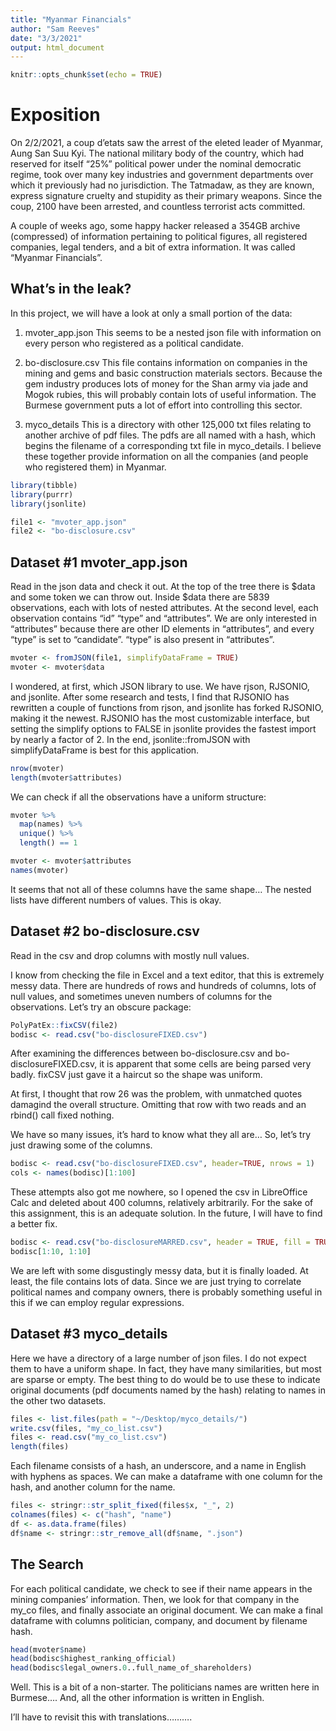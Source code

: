```yaml
---
title: "Myanmar Financials"
author: "Sam Reeves"
date: "3/3/2021"
output: html_document
---
```


```r
knitr::opts_chunk$set(echo = TRUE)
```

# Exposition

On 2/2/2021, a coup d'etats saw the arrest of the eleted leader of Myanmar, Aung San Suu Kyi.  The national military body of the country, which had reserved for itself "25%" political power under the nominal democratic regime, took over many key industries and government departments over which it previously had no jurisdiction.  The Tatmadaw, as they are known, express signature cruelty and stupidity as their primary weapons.  Since the coup, 2100 have been arrested, and countless terrorist acts committed.

A couple of weeks ago, some happy hacker released a 354GB archive (compressed) of information pertaining to political figures, all registered companies, legal tenders, and a bit of extra information.  It was called "Myanmar Financials".

## What's in the leak?

In this project, we will have a look at only a small portion of the data:

1.  mvoter_app.json
  This seems to be a nested json file with information on every person who registered as a political candidate.

2.  bo-disclosure.csv
  This file contains information on companies in the mining and gems and basic construction materials sectors.  Because the gem industry produces lots of money for the Shan army via jade and Mogok rubies, this will probably contain lots of useful information.  The Burmese government puts a lot of effort into controlling this sector.
  
3.  myco_details
  This is a directory with other 125,000 txt files relating to another archive of pdf files.  The pdfs are all named with a hash, which begins the filename of a corresponding txt file in myco_details.  I believe these together provide information on all the companies (and people who registered them) in Myanmar.

```r
library(tibble)
library(purrr)
library(jsonlite)

file1 <- "mvoter_app.json"
file2 <- "bo-disclosure.csv"
```

## Dataset #1 mvoter_app.json

Read in the json data and check it out.
At the top of the tree there is \$data and some token we can throw out.  Inside \$data there are 5839 observations, each with lots of nested attributes.  At the second level, each observation contains "id" "type" and "attributes".  We are only interested in "attributes" because there are other ID elements in "attributes", and every "type" is set to "candidate".  "type" is also present in "attributes".


```r
mvoter <- fromJSON(file1, simplifyDataFrame = TRUE)
mvoter <- mvoter$data
```

I wondered, at first, which JSON library to use.  We have rjson, RJSONIO, and jsonlite. After some research and tests, I find that RJSONIO has rewritten a couple of functions from rjson, and jsonlite has forked RJSONIO, making it the newest.  RJSONIO has the most customizable interface, but setting the simplify options to FALSE in jsonlite provides the fastest import by nearly a factor of 2.  In the end, jsonlite::fromJSON with simplifyDataFrame is best for this application.

```r
nrow(mvoter)
length(mvoter$attributes)
```

We can check if all the observations have a uniform structure:
```r
mvoter %>%
  map(names) %>%
  unique() %>%
  length() == 1

mvoter <- mvoter$attributes
names(mvoter)
```
It seems that not all of these columns have the same shape...  The nested lists have different numbers of values.  This is okay.

## Dataset #2 bo-disclosure.csv

Read in the csv and drop columns with mostly null values.

I know from checking the file in Excel and a text editor, that this is extremely messy data.  There are hundreds of rows and hundreds of columns, lots of null values, and sometimes uneven numbers of columns for the observations.  Let's try an obscure package:

```r
PolyPatEx::fixCSV(file2)
bodisc <- read.csv("bo-disclosureFIXED.csv")
```
After examining the differences between bo-disclosure.csv and bo-disclosureFIXED.csv, it is apparent that some cells are being parsed very badly.  fixCSV just gave it a haircut so the shape was uniform.

At first, I thought that row 26 was the problem, with unmatched quotes damagind the overall structure.  Omitting that row with two reads and an rbind() call fixed nothing.

We have so many issues, it's hard to know what they all are... So, let's try just drawing some of the columns.

```r
bodisc <- read.csv("bo-disclosureFIXED.csv", header=TRUE, nrows = 1)
cols <- names(bodisc)[1:100]
```

These attempts also got me nowhere, so I opened the csv in LibreOffice Calc and deleted about 400 columns, relatively arbitrarily.  For the sake of this assignment, this is an adequate solution.  In the future, I will have to find a better fix.

```r
bodisc <- read.csv("bo-disclosureMARRED.csv", header = TRUE, fill = TRUE)
bodisc[1:10, 1:10]
```

We are left with some disgustingly messy data, but it is finally loaded. At least, the file contains lots of data.  Since we are just trying to correlate political names and company owners, there is probably something useful in this if we can employ regular expressions.

## Dataset #3 myco_details

Here we have a directory of a large number of json files.  I do not expect them to have a uniform shape. In fact, they have many similarities, but most are sparse or empty.  The best thing to do would be to use these to indicate original documents (pdf documents named by the hash) relating to names in the other two datasets.

```r
files <- list.files(path = "~/Desktop/myco_details/")
write.csv(files, "my_co_list.csv")
files <- read.csv("my_co_list.csv")
length(files)
```

Each filename consists of a hash, an underscore, and a name in English with hyphens as spaces.  We can make a dataframe with one column for the hash, and another column for the name.

```r
files <- stringr::str_split_fixed(files$x, "_", 2)
colnames(files) <- c("hash", "name")
df <- as.data.frame(files)
df$name <- stringr::str_remove_all(df$name, ".json")
```

## The Search

For each political candidate, we check to see if their name appears in the mining companies' information.  Then, we look for that company in the my_co files, and finally associate an original document.  We can make a final dataframe with columns politician, company, and document by filename hash.

```r
head(mvoter$name)
head(bodisc$highest_ranking_official)
head(bodisc$legal_owners.0..full_name_of_shareholders)
```
Well.  This is a bit of a non-starter.  The politicians names are written here in Burmese.... And, all the other information is written in English.

I'll have to revisit this with translations..........